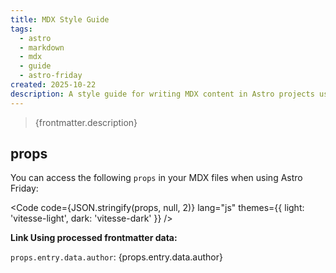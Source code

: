 ```yaml
---
title: MDX Style Guide
tags:
  - astro
  - markdown
  - mdx
  - guide
  - astro-friday
created: 2025-10-22
description: A style guide for writing MDX content in Astro projects using Astro Friday.
---
```


> {frontmatter.description}

## props

You can access the following `props` in your MDX files when using Astro Friday:

<Code code={JSON.stringify(props, null, 2)} lang="js" themes={{ light: 'vitesse-light', dark: 'vitesse-dark' }} />

**Link Using processed frontmatter data:**

`props.entry.data.author`: {props.entry.data.author}

